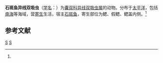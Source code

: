{{Speciesbox
| taxon = Allonematobothrium epinepheli
| binomial_authority = (Yamaguti, 1965)<ref name='id10246'>{{cite web| url =http://www.bioinfo.cn/db05/BjdwSpecies.php?action=view&id=10246| title =石斑鱼异线双吸虫| work =《中国动物物种编目数据库》| publisher =中国科学院微生物研究所| author =中国科学院动物研究所| accessdate =2009-04-16| deadurl =yes| archiveurl =https://web.archive.org/web/20131203122335/http://www.bioinfo.cn/db05/BjdwSpecies.php?action=view| archivedate =2013-12-03}}</ref>
}}

'''石斑鱼异线双吸虫'''（[[学名|学名]]：{{lang|la|''Allonematobothrium epinepheli''}}）为[[囊双科|囊双科]][[异线双吸虫属|异线双吸虫属]]的动物。分布于[[太平洋|太平洋]]，包括[[南海|南海]]等海域，营[[寄生|寄生]]生活，宿主[[石斑鱼|石斑鱼]]，寄生部位为鳃、假鳃、鳃盖内侧。<ref name='id10246'/>

== 参考文献 ==
{{reflist}}

{{吸虫小作品}}

{{Taxonbar}}
[[Category:1965年描述的动物|S]]
[[Category:异线双吸虫属|S]]